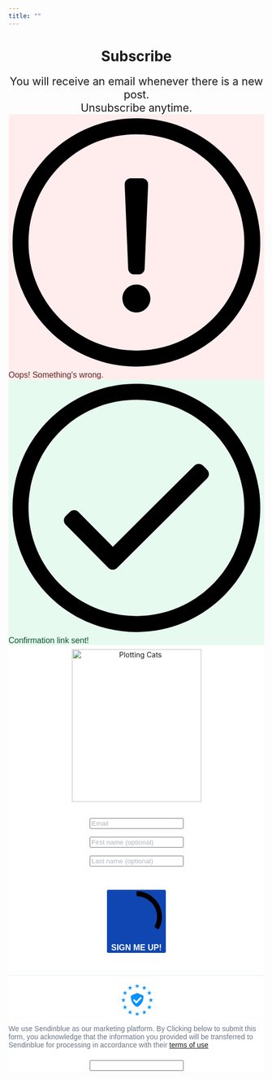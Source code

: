 ```yaml
---
title: ""
---
```


<center>

<h1>Subscribe</h1>

<p style="font-size: 16pt; margin: 0">You will receive an email whenever there is a new post.<br> Unsubscribe anytime.</p>

```{=html}
<!-- Begin Sendinblue Form -->
<!-- START - We recommend to place the below code in head tag of your website html  -->
<style>
  @font-face {
    font-display: block;
    font-family: Roboto;
    src: url(https://assets.sendinblue.com/font/Roboto/Latin/normal/normal/7529907e9eaf8ebb5220c5f9850e3811.woff2) format("woff2"), url(https://assets.sendinblue.com/font/Roboto/Latin/normal/normal/25c678feafdc175a70922a116c9be3e7.woff) format("woff")
  }

  @font-face {
    font-display: fallback;
    font-family: Roboto;
    font-weight: 600;
    src: url(https://assets.sendinblue.com/font/Roboto/Latin/medium/normal/6e9caeeafb1f3491be3e32744bc30440.woff2) format("woff2"), url(https://assets.sendinblue.com/font/Roboto/Latin/medium/normal/71501f0d8d5aa95960f6475d5487d4c2.woff) format("woff")
  }

  @font-face {
    font-display: fallback;
    font-family: Roboto;
    font-weight: 700;
    src: url(https://assets.sendinblue.com/font/Roboto/Latin/bold/normal/3ef7cf158f310cf752d5ad08cd0e7e60.woff2) format("woff2"), url(https://assets.sendinblue.com/font/Roboto/Latin/bold/normal/ece3a1d82f18b60bcce0211725c476aa.woff) format("woff")
  }

  #sib-container input:-ms-input-placeholder {
    text-align: left;
    font-family: "Helvetica", sans-serif;
    color: #adb5bd;
  }

  #sib-container input::placeholder {
    text-align: left;
    font-family: "Helvetica", sans-serif;
    color: #adb5bd;
  }

  #sib-container textarea::placeholder {
    text-align: left;
    font-family: "Helvetica", sans-serif;
    color: #adb5bd;
  }
</style>
<link rel="stylesheet" href="https://sibforms.com/forms/end-form/build/sib-styles.css">
<!--  END - We recommend to place the above code in head tag of your website html -->

<!-- START - We recommend to place the below code where you want the form in your website html  -->
<div class="sib-form" style="text-align: center;
         background-color: transparent; padding-top: 0px">
  <div id="sib-form-container" class="sib-form-container">
    <div id="error-message" class="sib-form-message-panel" style="font-size:16px; text-align:left; font-family:&quot;Helvetica&quot;, sans-serif; color:#661d1d; background-color:#ffeded; border-radius:3px; border-color:#ff4949;max-width:540px;">
      <div class="sib-form-message-panel__text sib-form-message-panel__text--center">
        <svg viewBox="0 0 512 512" class="sib-icon sib-notification__icon">
          <path d="M256 40c118.621 0 216 96.075 216 216 0 119.291-96.61 216-216 216-119.244 0-216-96.562-216-216 0-119.203 96.602-216 216-216m0-32C119.043 8 8 119.083 8 256c0 136.997 111.043 248 248 248s248-111.003 248-248C504 119.083 392.957 8 256 8zm-11.49 120h22.979c6.823 0 12.274 5.682 11.99 12.5l-7 168c-.268 6.428-5.556 11.5-11.99 11.5h-8.979c-6.433 0-11.722-5.073-11.99-11.5l-7-168c-.283-6.818 5.167-12.5 11.99-12.5zM256 340c-15.464 0-28 12.536-28 28s12.536 28 28 28 28-12.536 28-28-12.536-28-28-28z" />
        </svg>
        <span class="sib-form-message-panel__inner-text">
                          Oops! Something&#039;s wrong.
                      </span>
      </div>
    </div>
    <div></div>
    <div id="success-message" class="sib-form-message-panel" style="font-size:16px; text-align:left; font-family:&quot;Helvetica&quot;, sans-serif; color:#085229; background-color:#e7faf0; border-radius:3px; border-color:#13ce66;max-width:540px;">
      <div class="sib-form-message-panel__text sib-form-message-panel__text--center">
        <svg viewBox="0 0 512 512" class="sib-icon sib-notification__icon">
          <path d="M256 8C119.033 8 8 119.033 8 256s111.033 248 248 248 248-111.033 248-248S392.967 8 256 8zm0 464c-118.664 0-216-96.055-216-216 0-118.663 96.055-216 216-216 118.664 0 216 96.055 216 216 0 118.663-96.055 216-216 216zm141.63-274.961L217.15 376.071c-4.705 4.667-12.303 4.637-16.97-.068l-85.878-86.572c-4.667-4.705-4.637-12.303.068-16.97l8.52-8.451c4.705-4.667 12.303-4.637 16.97.068l68.976 69.533 163.441-162.13c4.705-4.667 12.303-4.637 16.97.068l8.451 8.52c4.668 4.705 4.637 12.303-.068 16.97z" />
        </svg>
        <span class="sib-form-message-panel__inner-text">
                          Confirmation link sent!
                      </span>
      </div>
    </div>
    <div></div>
    <div id="sib-container" class="sib-container--large sib-container--vertical" style="text-align:center; background-color:rgba(255,255,255,1); max-width:540px; border-radius:3px; border-width:0px; border-color:#C0CCD9; border-style:solid; direction:ltr">
      <form id="sib-form" method="POST" action="https://8cb4bfca.sibforms.com/serve/MUIEAHPC2PzaPv0yFuZWRkkAQd1hqFgJ2Hu4WG-E8mbYEIjCP9dBSQWhJZBG4O5D-SeinmBexjMqM5kDnbU81eVrJrY9MZCCw2P_WHpTLcJ2AnfniJMdKmMVyoDYvyFlVjrIPli3hEJZT3gHHB6y-9Hw0e8844RkW7HfXRpgQFMXAOnYSEcWRHOW8-z2FBFWPBul1HMo36T8ishT" data-type="subscription">
        <div style="padding: 8px 0;">
          <div class="sib-form-block sib-image-form-block" style="text-align: center; margin-bottom: 1rem">
            <img src="https://img.mailinblue.com/5709603/images/rnb/original/63f991ec427228728e128cf7.png" style="width: 255px;height: 300px;" alt="Plotting Cats" title="Plotting Cats" />
          </div>
        </div>
        <div style="padding: 8px 0;">
          <div class="sib-input sib-form-block">
            <div class="form__entry entry_block">
              <div class="form__label-row ">

                <div class="entry__field">
                  <input class="input " type="text" id="EMAIL" name="EMAIL" autocomplete="off" placeholder="Email" data-required="true" required />
                </div>
              </div>

              <label class="entry__error entry__error--primary" style="font-size:12px; text-align:left; font-family:&quot;Helvetica&quot;, sans-serif; color:red">
              </label>
            </div>
          </div>
        </div>
        <div style="padding: 8px 0;">
          <div class="sib-input sib-form-block">
            <div class="form__entry entry_block">
              <div class="form__label-row ">

                <div class="entry__field">
                  <input class="input " maxlength="200" type="text" id="FIRSTNAME" name="FIRSTNAME" autocomplete="off" placeholder="First name (optional)" />
                </div>
              </div>

              <label class="entry__error entry__error--primary" style="font-size:12px; text-align:left; font-family:&quot;Helvetica&quot;, sans-serif; color:red">
              </label>
            </div>
          </div>
        </div>
        <div style="padding: 8px 0;">
          <div class="sib-input sib-form-block">
            <div class="form__entry entry_block">
              <div class="form__label-row ">

                <div class="entry__field">
                  <input class="input " maxlength="200" type="text" id="LASTNAME" name="LASTNAME" autocomplete="off" placeholder="Last name (optional)" />
                </div>
              </div>

              <label class="entry__error entry__error--primary" style="font-size:12px; text-align:left; font-family:&quot;Helvetica&quot;, sans-serif; color:red">
              </label>
            </div>
          </div>
        </div>
        <div style="padding: 8px 0;">
          <div class="sib-captcha sib-form-block">
            <div class="form__entry entry_block">
              <div class="form__label-row ">
                <script>
                  function handleCaptchaResponse() {
                    var event = new Event('captchaChange');
                    document.getElementById('sib-captcha').dispatchEvent(event);
                  }
                </script>
                <div class="g-recaptcha sib-visible-recaptcha" id="sib-captcha" data-sitekey="6LfutZgkAAAAAIya96X9oeryfBEs4LRmLERFjIw6" data-callback="handleCaptchaResponse" style="direction:ltr"></div>
              </div>
              <label class="entry__error entry__error--primary" style="font-size:12px; text-align:left; font-family:&quot;Helvetica&quot;, sans-serif; color:red">
              </label>
            </div>
          </div>
        </div>
        <div style="padding: 8px 0; margin-top: 1em">
          <div class="sib-form-block" style="text-align: center">
            <button class="sib-form-block__button sib-form-block__button-with-loader" style="font-size:16px; text-align:center; font-weight:700; font-family:&quot;Helvetica&quot;, sans-serif; color:#FFFFFF; background-color:#1046b1; border-radius:3px; border-width:0px;" form="sib-form" type="submit">
              <svg class="icon clickable__icon progress-indicator__icon sib-hide-loader-icon" viewBox="0 0 512 512">
                <path d="M460.116 373.846l-20.823-12.022c-5.541-3.199-7.54-10.159-4.663-15.874 30.137-59.886 28.343-131.652-5.386-189.946-33.641-58.394-94.896-95.833-161.827-99.676C261.028 55.961 256 50.751 256 44.352V20.309c0-6.904 5.808-12.337 12.703-11.982 83.556 4.306 160.163 50.864 202.11 123.677 42.063 72.696 44.079 162.316 6.031 236.832-3.14 6.148-10.75 8.461-16.728 5.01z" />
              </svg>
              SIGN ME UP!
            </button>
          </div>
        </div>
        <div style="padding: 8px 0; margin-top: 2em">
          <div class="sib-form-block sib-divider-form-block">
            <div style="border: 0; border-bottom: 1px solid #E5EDF6"></div>
          </div>
        </div>
        <div style="padding: 8px 0;">
          <div class="sib-form__declaration" style="direction:ltr">
            <div class="declaration-block-icon">
              <svg class="icon__SVG" width="0" height="0" version="1.1" xmlns="http://www.w3.org/2000/svg">
                <defs>
                  <symbol id="svgIcon-sphere" viewBox="0 0 63 63">
                    <path class="path1" d="M31.54 0l1.05 3.06 3.385-.01-2.735 1.897 1.05 3.042-2.748-1.886-2.738 1.886 1.044-3.05-2.745-1.897h3.393zm13.97 3.019L46.555 6.4l3.384.01-2.743 2.101 1.048 3.387-2.752-2.1-2.752 2.1 1.054-3.382-2.745-2.105h3.385zm9.998 10.056l1.039 3.382h3.38l-2.751 2.1 1.05 3.382-2.744-2.091-2.743 2.091 1.054-3.381-2.754-2.1h3.385zM58.58 27.1l1.04 3.372h3.379l-2.752 2.096 1.05 3.387-2.744-2.091-2.75 2.092 1.054-3.387-2.747-2.097h3.376zm-3.076 14.02l1.044 3.364h3.385l-2.743 2.09 1.05 3.392-2.744-2.097-2.743 2.097 1.052-3.377-2.752-2.117 3.385-.01zm-9.985 9.91l1.045 3.364h3.393l-2.752 2.09 1.05 3.393-2.745-2.097-2.743 2.097 1.05-3.383-2.751-2.1 3.384-.01zM31.45 55.01l1.044 3.043 3.393-.008-2.752 1.9L34.19 63l-2.744-1.895-2.748 1.891 1.054-3.05-2.743-1.9h3.384zm-13.934-3.98l1.036 3.364h3.402l-2.752 2.09 1.053 3.393-2.747-2.097-2.752 2.097 1.053-3.382-2.743-2.1 3.384-.01zm-9.981-9.91l1.045 3.364h3.398l-2.748 2.09 1.05 3.392-2.753-2.1-2.752 2.096 1.053-3.382-2.743-2.102 3.384-.009zM4.466 27.1l1.038 3.372H8.88l-2.752 2.097 1.053 3.387-2.743-2.09-2.748 2.09 1.053-3.387L0 30.472h3.385zm3.069-14.025l1.045 3.382h3.395L9.23 18.56l1.05 3.381-2.752-2.09-2.752 2.09 1.053-3.381-2.744-2.1h3.384zm9.99-10.056L18.57 6.4l3.393.01-2.743 2.1 1.05 3.373-2.754-2.092-2.751 2.092 1.053-3.382-2.744-2.1h3.384zm24.938 19.394l-10-4.22a2.48 2.48 0 00-1.921 0l-10 4.22A2.529 2.529 0 0019 24.75c0 10.47 5.964 17.705 11.537 20.057a2.48 2.48 0 001.921 0C36.921 42.924 44 36.421 44 24.75a2.532 2.532 0 00-1.537-2.336zm-2.46 6.023l-9.583 9.705a.83.83 0 01-1.177 0l-5.416-5.485a.855.855 0 010-1.192l1.177-1.192a.83.83 0 011.177 0l3.65 3.697 7.819-7.916a.83.83 0 011.177 0l1.177 1.191a.843.843 0 010 1.192z" fill="#0092FF"></path>
                  </symbol>
                </defs>
              </svg>
              <svg class="svgIcon-sphere" style="width:63px; height:63px;">
                <use xlink:href="#svgIcon-sphere"></use>
              </svg>
            </div>
            <p style="font-size:14px; text-align:left; font-family:&quot;Helvetica&quot;, sans-serif; color:#687484; background-color:transparent;">
              We use Sendinblue as our marketing platform. By Clicking below to submit this form, you acknowledge that the information you provided will be transferred to Sendinblue for processing in accordance with their <a target="_blank" class="clickable_link" href="https://www.sendinblue.com/legal/termsofuse/">terms of use</a>
            </p>
          </div>

        </div>

        <input type="text" name="email_address_check" value="" class="input--hidden">
        <input type="hidden" name="locale" value="en">
      </form>
    </div>
  </div>
</div>
<!-- END - We recommend to place the below code where you want the form in your website html  -->

<!-- START - We recommend to place the below code in footer or bottom of your website html  -->
<script>
  window.REQUIRED_CODE_ERROR_MESSAGE = 'Please choose a country code';
  window.LOCALE = 'en';
  window.EMAIL_INVALID_MESSAGE = window.SMS_INVALID_MESSAGE = "The information provided is invalid.";

  window.REQUIRED_ERROR_MESSAGE = "Required field. ";

  window.GENERIC_INVALID_MESSAGE = "The information provided is invalid.";




  window.translation = {
    common: {
      selectedList: '{quantity} list selected',
      selectedLists: '{quantity} lists selected'
    }
  };

  var AUTOHIDE = Boolean(0);
</script>
<script defer src="https://sibforms.com/forms/end-form/build/main.js"></script>

<script src="https://www.google.com/recaptcha/api.js?hl=en"></script>

<!-- END - We recommend to place the above code in footer or bottom of your website html  -->
<!-- End Sendinblue Form -->
```
</center>
